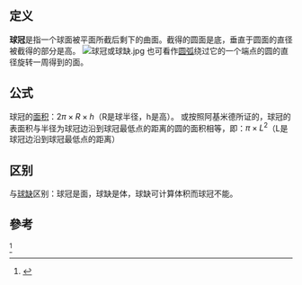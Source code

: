 ==定义==
'''球冠'''是指一个球面被平面所截后剩下的曲面。截得的圆面是底，垂直于圆面的直径被截得的部分是高。
[[File:球冠或球缺.jpg|right]]
也可看作[[圆弧|圆弧]]绕过它的一个端点的圆的直径旋转一周得到的面。

==公式==
球冠的[[面积|面积]]：<math> 2 \pi \times R \times h </math>（R是球半径，h是高）。
或按照阿基米德所证的，球冠的表面积与半径为球冠边沿到球冠最低点的距离的圆的面积相等，即：<math> \pi \times L^2 </math>（L是球冠边沿到球冠最低点的距离）

==区别==
与[[球缺|球缺]]区别：球冠是面，球缺是体，球缺可计算体积而球冠不能。

{{几何术语}}

==參考==
<ref>{{Cite book | author = T.L.希思 | others = 朱恩宽、李文铭等译 | title = [[阿基米德全集|阿基米德全集]] | location = 陕西 | publisher = 陕西科学技术出版社 | date = 1998 | ISBN = 7-5369-2342-2 | language = 中文 }}</ref>